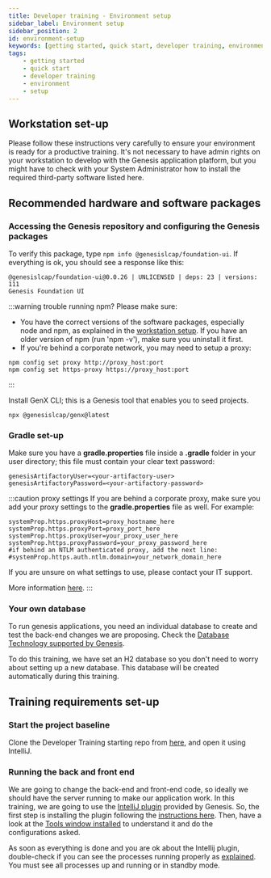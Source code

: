 ```yaml
---
title: Developer training - Environment setup
sidebar_label: Environment setup
sidebar_position: 2
id: environment-setup
keywords: [getting started, quick start, developer training, environment, setup]
tags:
    - getting started
    - quick start
    - developer training
    - environment
    - setup
---
```



## Workstation set-up

Please follow these instructions very carefully to ensure your environment is ready for a productive training. It's not necessary to have admin rights on your workstation to develop with the Genesis application platform, but you might have to check with your System Administrator how to install the required third-party software listed here.

## Recommended hardware and software packages


<MinimumRequirement />

### Accessing the Genesis repository and configuring the Genesis packages

To verify this package, type `npm info @genesislcap/foundation-ui`. If everything is ok, you should see a response like this:

```shell
@genesislcap/foundation-ui@0.0.26 | UNLICENSED | deps: 23 | versions: 111
Genesis Foundation UI
```

:::warning trouble running npm?
Please make sure:

- You have the correct versions of the software packages, especially node and npm, as explained in the [workstation setup](/getting-started/developer-training/environment-setup/#reced-software-packages). If you have an older version of npm (run 'npm -v'), make sure you uninstall it first.
- If you're behind a corporate network, you may need to setup a proxy:

```shell
npm config set proxy http://proxy_host:port
npm config set https-proxy https://proxy_host:port
```
:::


Install GenX CLI; this is a Genesis tool that enables you to seed projects.

```shell
npx @genesislcap/genx@latest
```

<!-- NO EDIT (NEXT 4 LINES) -->

<InsecureFlag />


### Gradle set-up

Make sure you have a **gradle.properties** file inside a **.gradle** folder in your user directory; this file must contain your clear text password:

```shell
genesisArtifactoryUser=<your-artifactory-user>
genesisArtifactoryPassword=<your-artifactory-password>
```

:::caution proxy settings
If you are behind a corporate proxy, make sure you add your proxy settings to the **gradle.properties** file as well. For example:

```shell
systemProp.https.proxyHost=proxy_hostname_here
systemProp.https.proxyPort=proxy_port_here
systemProp.https.proxyUser=your_proxy_user_here
systemProp.https.proxyPassword=your_proxy_password_here
#if behind an NTLM authenticated proxy, add the next line:
#systemProp.https.auth.ntlm.domain=your_network_domain_here
```

If you are unsure on what settings to use, please contact your IT support.

More information [here](https://docs.gradle.org/current/userguide/build_environment.html#sec:accessing_the_web_via_a_proxy).
:::

### Your own database

To run genesis applications, you need an individual database to create and test the back-end changes we are proposing. Check the [Database Technology supported by Genesis](../../../database/database-technology/overview/).

To do this training, we have set an H2 database so you don't need to worry about setting up a new database. This database will be created automatically during this training.

<!--
:::tip
You could use, for instance, [PostgreSQL](../../../database/database-technology/sql/#postgresql) running a local instance or a [Docker container](https://hub.docker.com/_/postgres).

```terminal
docker ps --format '{{ .ID }}\t{{.Image}}\t{{ .Names }}'
docker pull postgres
docker run --name localPostgresDb -p 5432:5432 -e POSTGRES_USER=postgres -e POSTGRES_PASSWORD=postgres -d postgres postgres -c 'max_connections=100'
```

:::
-->

## Training requirements set-up

### Start the project baseline

Clone the Developer Training starting repo from [here](https://github.com/genesiscommunitysuccess/devtraining-seed-simple), and open it using IntelliJ.

### Running the back and front end

We are going to change the back-end and front-end code, so ideally we should have the server running to make our application work. In this training, we are going to  use the [IntelliJ plugin](../../../server/tooling/intellij-plugin/) provided by Genesis. So, the first step is installing the plugin following the [instructions here](../../../server/tooling/intellij-plugin/#installation). Then, have a look at the [Tools window installed](../../../server/tooling/intellij-plugin/#the-tools-window) to understand it and do the configurations asked.

As soon as everything is done and you are ok about the Intellij plugin, double-check if you can see the processes running properly as [explained](../../../server/tooling/intellij-plugin/#starting-processes). You must see all processes up and running or in standby mode.

